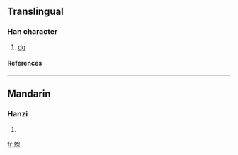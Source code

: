 ==Translingual==
===Han character===
{{Han char|rn=10|rad=儿|as=09|sn=11|four=|canj=十山金尸竹 (JUCSH)}}
# [[dg]]
====References====
{{Han ref|kx=0125.201|dkj=01387|dj=0266.010|hdz=10273.141|uh=515D|ud=20829|bh=A25C|bd=41564}}
----
==Mandarin==
===Hanzi===
{{cmn-hanzi|pin=[[fēn]] ([[fen1]])|wg=fen<sup>1</sup>}}
# {{defn|Mandarin}}




[[fr:兝]]